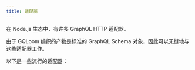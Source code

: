```yaml
---
title: 适配器
---
```


在 Node.js 生态中，有许多 GraphQL HTTP 适配器。

由于 GQLoom 编织的产物是标准的 GraphQL Schema 对象，因此可以无缝地与这些适配器工作。

以下是一些流行的适配器：

<Cards>
  <Card 
    href="./adapters/yoga" 
    title="Yoga" 
    description="重写了功能齐全的 GraphQL 服务器，重点关注简便的设置、性能和良好的开发人员体验。"
  />
  <Card
    href="./adapters/apollo"
    title="Apollo Server"
    description="符合规范且可用于生产的 JavaScript GraphQL 服务器，可让您以模式优先的方式进行开发。专为 Express、Connect、Hapi、Koa 等而构建"
  />
  <Card
    href="./adapters/mercurius"
    title="Mercurius"
    description="使用 Fastify 实现 GraphQL 服务器和网关。"
  />
  <Card
    href="./adapters/hono"
    title="Hono"
    description="Hono 是一个小巧、简单且超快速的 Web 框架，基于 Web 标准构建，能够在多种 JavaScript 运行时环境中运行。"
  />
  <Card
    href="./adapters/elysia"
    title="Elysia"
    description="Elysia 是一个符合人体工程学的 Web 框架，用于使用 Bun 构建后端服务器。"
  />
</Cards>